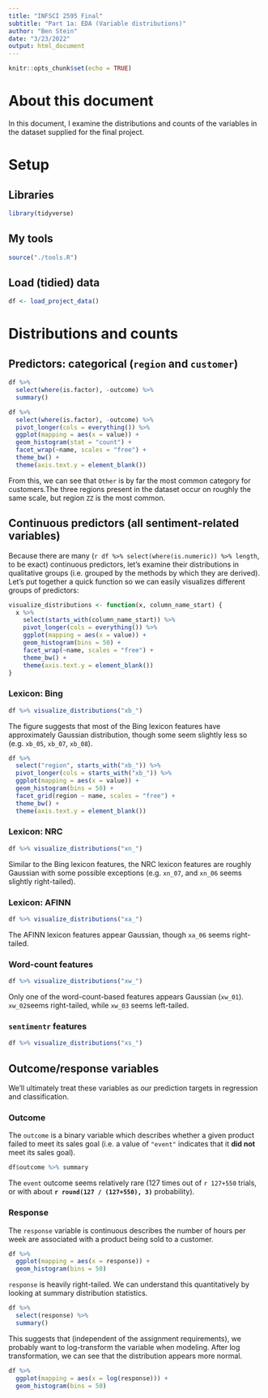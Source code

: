 ```yaml
---
title: "INFSCI 2595 Final"
subtitle: "Part 1a: EDA (Variable distributions)"
author: "Ben Stein"
date: "3/23/2022"
output: html_document
---
```


```r
knitr::opts_chunk$set(echo = TRUE)
```

# About this document

In this document, I examine the distributions and counts of the variables in the dataset supplied for the final project.

# Setup

## Libraries

```r
library(tidyverse)
```

## My tools

```r
source("./tools.R")
```


## Load (tidied) data

```r
df <- load_project_data()
```

# Distributions and counts

## Predictors: categorical (`region` and `customer`)

```r
df %>% 
  select(where(is.factor), -outcome) %>%
  summary()
```

```r
df %>%
  select(where(is.factor), -outcome) %>%
  pivot_longer(cols = everything()) %>%
  ggplot(mapping = aes(x = value)) +
  geom_histogram(stat = "count") +
  facet_wrap(~name, scales = "free") + 
  theme_bw() +
  theme(axis.text.y = element_blank())
```

From this, we can see that `Other` is by far the most common category for customers.The three regions present in the dataset occur on roughly the same scale, but region `ZZ` is the most common.

## Continuous predictors (all sentiment-related variables)

Because there are many (`r df %>% select(where(is.numeric)) %>% length`, to be exact) continuous predictors, let's examine their distributions in qualitative groups (i.e. grouped by the methods by which they are derived). Let's put together a quick function so we can easily visualizes different groups of predictors:

```r
visualize_distributions <- function(x, column_name_start) {
  x %>%
    select(starts_with(column_name_start)) %>%
    pivot_longer(cols = everything()) %>%
    ggplot(mapping = aes(x = value)) +
    geom_histogram(bins = 50) +
    facet_wrap(~name, scales = "free") + 
    theme_bw() +
    theme(axis.text.y = element_blank())
}
```

### Lexicon: Bing

```r
df %>% visualize_distributions("xb_")
```

The figure suggests that most of the Bing lexicon features have approximately Gaussian distribution, though some seem slightly less so (e.g. `xb_05`, `xb_07`, `xb_08`).

```r
df %>%
  select("region", starts_with("xb_")) %>%
  pivot_longer(cols = starts_with("xb_")) %>%
  ggplot(mapping = aes(x = value)) +
  geom_histogram(bins = 50) +
  facet_grid(region ~ name, scales = "free") + 
  theme_bw() +
  theme(axis.text.y = element_blank())
```


### Lexicon: NRC

```r
df %>% visualize_distributions("xn_")
```

Similar to the Bing lexicon features, the NRC lexicon features are roughly Gaussian with some possible exceptions (e.g. `xn_07`, and `xn_06` seems slightly right-tailed).

### Lexicon: AFINN

```r
df %>% visualize_distributions("xa_")
```

The AFINN lexicon features appear Gaussian, though `xa_06` seems right-tailed.

### Word-count features

```r
df %>% visualize_distributions("xw_")
```

Only one of the word-count-based features appears Gaussian (`xw_01`). `xw_02`seems right-tailed, while `xw_03` seems left-tailed.

### `sentimentr` features

```r
df %>% visualize_distributions("xs_")
```

## Outcome/response variables

We'll ultimately treat these variables as our prediction targets in regression and classification.

### Outcome

The `outcome` is a binary variable which describes whether a given product failed to meet its sales goal (i.e. a value of `"event"` indicates that it **did not** meet its sales goal).

```r
df$outcome %>% summary
```

The `event` outcome seems relatively rare (127 times out of `r 127+550` trials, or with about **`r round(127 / (127+550), 3)`** probability).

### Response

The `response` variable is continuous describes the number of hours per week are associated with a product being sold to a customer.

```r
df %>%
  ggplot(mapping = aes(x = response)) +
  geom_histogram(bins = 50)
```

`response` is heavily right-tailed. We can understand this quantitatively by looking at summary distribution statistics.

```r
df %>%
  select(response) %>%
  summary()
```

This suggests that (independent of the assignment requirements), we probably want to log-transform the variable when modeling. After log transformation, we can see that the distribution appears more normal.

```r
df %>%
  ggplot(mapping = aes(x = log(response))) +
  geom_histogram(bins = 50)
```
